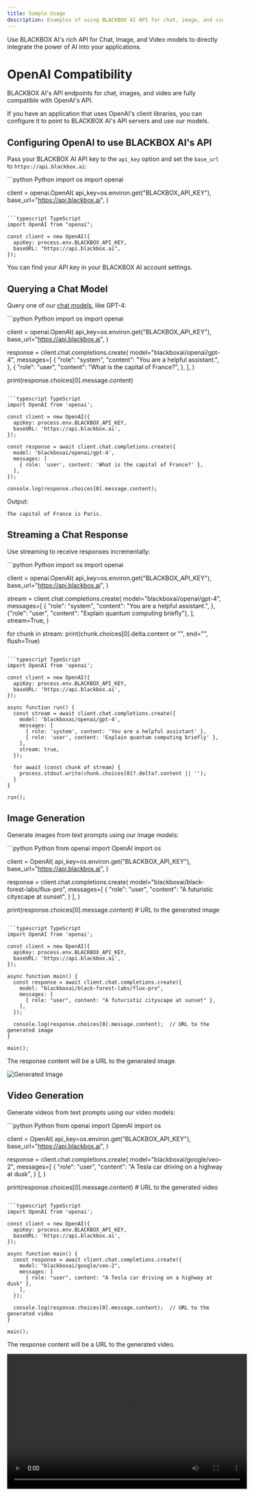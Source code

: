 ```yaml
---
title: Sample Usage
description: Examples of using BLACKBOX AI API for chat, image, and video models
---
```


Use BLACKBOX AI's rich API for Chat, Image, and Video models to directly integrate the power of AI into your applications.

# OpenAI Compatibility

BLACKBOX AI's API endpoints for chat, images, and video are fully compatible with OpenAI's API.

If you have an application that uses OpenAI's client libraries, you can configure it to point to BLACKBOX AI's API servers and use our models.

## Configuring OpenAI to use BLACKBOX AI's API

Pass your BLACKBOX AI API key to the `api_key` option and set the `base_url` to `https://api.blackbox.ai`:

<CodeGroup>
  ```python Python
  import os
  import openai

  client = openai.OpenAI(
      api_key=os.environ.get("BLACKBOX_API_KEY"),
      base_url="https://api.blackbox.ai",
  )
  ```

  ```typescript TypeScript
  import OpenAI from "openai";

  const client = new OpenAI({
    apiKey: process.env.BLACKBOX_API_KEY,
    baseURL: "https://api.blackbox.ai",
  });
  ```
</CodeGroup>

You can find your API key in your BLACKBOX AI account settings.

## Querying a Chat Model

Query one of our [chat models](https://docs.blackbox.ai/api-reference/models/chat-models), like GPT-4:

<CodeGroup>
  ```python Python
  import os
  import openai

  client = openai.OpenAI(
      api_key=os.environ.get("BLACKBOX_API_KEY"),
      base_url="https://api.blackbox.ai",
  )

  response = client.chat.completions.create(
      model="blackboxai/openai/gpt-4",
      messages=[
          {
              "role": "system",
              "content": "You are a helpful assistant.",
          },
          {
              "role": "user",
              "content": "What is the capital of France?",
          },
      ],
  )

  print(response.choices[0].message.content)
  ```

  ```typescript TypeScript
  import OpenAI from 'openai';

  const client = new OpenAI({
    apiKey: process.env.BLACKBOX_API_KEY,
    baseURL: 'https://api.blackbox.ai',
  });

  const response = await client.chat.completions.create({
    model: 'blackboxai/openai/gpt-4',
    messages: [
      { role: 'user', content: 'What is the capital of France?' },
    ],
  });

  console.log(response.choices[0].message.content);
  ```
</CodeGroup>

Output:

```text
The capital of France is Paris.
```

## Streaming a Chat Response

Use streaming to receive responses incrementally:

<CodeGroup>
  ```python Python
  import os
  import openai

  client = openai.OpenAI(
      api_key=os.environ.get("BLACKBOX_API_KEY"),
      base_url="https://api.blackbox.ai",
  )

  stream = client.chat.completions.create(
      model="blackboxai/openai/gpt-4",
      messages=[
          {
              "role": "system",
              "content": "You are a helpful assistant.",
          },
          {"role": "user", "content": "Explain quantum computing briefly"},
      ],
      stream=True,
  )

  for chunk in stream:
      print(chunk.choices[0].delta.content or "", end="", flush=True)
  ```

  ```typescript TypeScript
  import OpenAI from 'openai';

  const client = new OpenAI({
    apiKey: process.env.BLACKBOX_API_KEY,
    baseURL: 'https://api.blackbox.ai',
  });

  async function run() {
    const stream = await client.chat.completions.create({
      model: 'blackboxai/openai/gpt-4',
      messages: [
        { role: 'system', content: 'You are a helpful assistant' },
        { role: 'user', content: 'Explain quantum computing briefly' },
      ],
      stream: true,
    });

    for await (const chunk of stream) {
      process.stdout.write(chunk.choices[0]?.delta?.content || '');
    }
  }

  run();
  ```
</CodeGroup>


## Image Generation

Generate images from text prompts using our image models:

<CodeGroup>
  ```python Python
  from openai import OpenAI
  import os

  client = OpenAI(
      api_key=os.environ.get("BLACKBOX_API_KEY"),
      base_url="https://api.blackbox.ai",
  )

  response = client.chat.completions.create(
      model="blackboxai/black-forest-labs/flux-pro",
      messages=[
          {
              "role": "user",
              "content": "A futuristic cityscape at sunset",
          }
      ],
  )

  print(response.choices[0].message.content)  # URL to the generated image
  ```

  ```typescript TypeScript
  import OpenAI from 'openai';

  const client = new OpenAI({
    apiKey: process.env.BLACKBOX_API_KEY,
    baseURL: 'https://api.blackbox.ai',
  });

  async function main() {
    const response = await client.chat.completions.create({
      model: "blackboxai/black-forest-labs/flux-pro",
      messages: [
        { role: "user", content: "A futuristic cityscape at sunset" },
      ],
    });

    console.log(response.choices[0].message.content);  // URL to the generated image
  }

  main();
  ```
</CodeGroup>

The response content will be a URL to the generated image.

<div style={{textAlign: 'center'}}>
  <img src="/images/image_gen.png" alt="Generated Image" style={{width: '300px'}} />
</div>

## Video Generation

Generate videos from text prompts using our video models:

<CodeGroup>
  ```python Python
  from openai import OpenAI
  import os

  client = OpenAI(
      api_key=os.environ.get("BLACKBOX_API_KEY"),
      base_url="https://api.blackbox.ai",
  )

  response = client.chat.completions.create(
      model="blackboxai/google/veo-2",
      messages=[
          {
              "role": "user",
              "content": "A Tesla car driving on a highway at dusk",
          }
      ],
  )

  print(response.choices[0].message.content)  # URL to the generated video
  ```

  ```typescript TypeScript
  import OpenAI from 'openai';

  const client = new OpenAI({
    apiKey: process.env.BLACKBOX_API_KEY,
    baseURL: 'https://api.blackbox.ai',
  });

  async function main() {
    const response = await client.chat.completions.create({
      model: "blackboxai/google/veo-2",
      messages: [
        { role: "user", content: "A Tesla car driving on a highway at dusk" },
      ],
    });

    console.log(response.choices[0].message.content);  // URL to the generated video
  }

  main();
  ```
</CodeGroup>

The response content will be a URL to the generated video.

<div style={{textAlign: 'center'}}>
  <video src="/videos/video_gen.mp4" width="560" height="315" controls></video>
</div>
